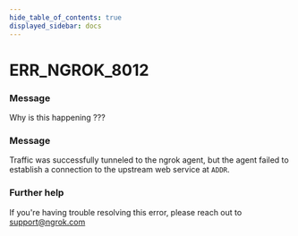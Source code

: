 ```yaml
---
hide_table_of_contents: true
displayed_sidebar: docs
---
```



# ERR_NGROK_8012
### Message

Why is this happening ???

### Message

Traffic was successfully tunneled to the ngrok agent, but the agent failed to establish a connection to the upstream web service at `ADDR`.

### Further help

If you're having trouble resolving this error, please reach out to [support@ngrok.com](mailto:support@ngrok.com?subject=Help%20with%20ERR_NGROK_8012)

<ErrorDetails error="err_ngrok_8012" />
